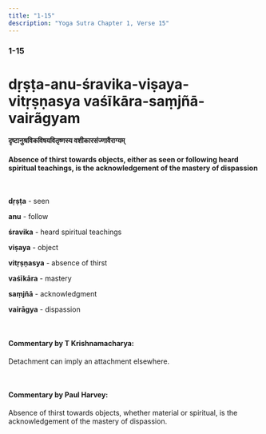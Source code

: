 ```yaml
---
title: "1-15"
description: "Yoga Sutra Chapter 1, Verse 15"
---
```


### 1-15

# dṛṣṭa-anu-śravika-viṣaya-vitṛṣṇasya vaśīkāra-saṃjñā-vairãgyam

#### दृष्टानुश्रविकविषयवितृष्णस्य वशीकारसंज्णावैराग्यम्

#### Absence of thirst towards objects, either as seen or following heard spiritual teachings, is the acknowledgement of the mastery of dispassion

<br />

**dṛṣṭa** - seen <br />

**anu** - follow <br />

**śravika** - heard spiritual teachings <br />

**viṣaya** - object <br />

**vitṛṣṇasya** - absence of thirst <br />

**vaśīkāra** - mastery <br />

**saṃjñā** - acknowledgment <br />

**vairāgya** - dispassion <br />

<br />

#### Commentary by T Krishnamacharya:

Detachment can imply an attachment elsewhere.

<br />

#### Commentary by Paul Harvey:

Absence of thirst towards objects,
whether material or spiritual,
is the acknowledgement of the mastery of dispassion.
